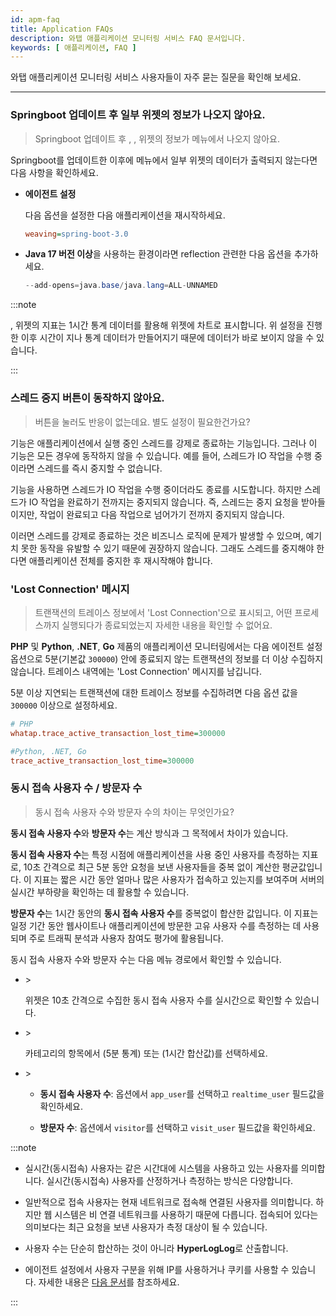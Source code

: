 ```yaml
---
id: apm-faq
title: Application FAQs
description: 와탭 애플리케이션 모니터링 서비스 FAQ 문서입니다.
keywords: [ 애플리케이션, FAQ ]
---
```


와탭 애플리케이션 모니터링 서비스 사용자들이 자주 묻는 질문을 확인해 보세요. 

---

<div className='faqs'>

### Springboot 업데이트 후 일부 위젯의 정보가 나오지 않아요.

> Springboot 업데이트 후 <Cmdname sid="AA005" className="uitext" />, <Cmdname sid="today_user" className="uitext" />, <Cmdname sid="today_tps" className="uitext" /> 위젯의 정보가 <Cmdname sid="side_appDashboard" className="uitext" /> 메뉴에서 나오지 않아요.

Springboot를 업데이트한 이후에 <Cmdname sid="side_appDashboard" className="uitext" /> 메뉴에서 일부 위젯의 데이터가 출력되지 않는다면 다음 사항을 확인하세요.

* **에이전트 설정**

  다음 옵션을 설정한 다음 애플리케이션을 재시작하세요.

  ```ini title="whatap.conf"
  weaving=spring-boot-3.0
  ```

* **Java 17 버전 이상**을 사용하는 환경이라면 reflection 관련한 다음 옵션을 추가하세요.

  ```java
  --add-opens=java.base/java.lang=ALL-UNNAMED
  ```

:::note

<Cmdname sid="today_user" className="uitext" />, <Cmdname sid="today_tps" className="uitext" /> 위젯의 지표는 1시간 통계 데이터를 활용해 위젯에 차트로 표시합니다. 위 설정을 진행한 이후 시간이 지나 통계 데이터가 만들어지기 때문에 데이터가 바로 보이지 않을 수 있습니다.

:::

### 스레드 중지 버튼이 동작하지 않아요.

> <Cmdname sid="stop_thread" className="uitext" /> 버튼을 눌러도 반응이 없는데요. 별도 설정이 필요한건가요?

<Cmdname sid="stop_thread" className="uitext" /> 기능은 애플리케이션에서 실행 중인 스레드를 강제로 종료하는 기능입니다. 그러나 이 기능은 모든 경우에 동작하지 않을 수 있습니다. 예를 들어, 스레드가 IO 작업을 수행 중이라면 스레드를 즉시 중지할 수 없습니다.

<Cmdname sid="stop_thread" className="uitext" /> 기능을 사용하면 스레드가 IO 작업을 수행 중이더라도 종료를 시도합니다. 하지만 스레드가 IO 작업을 완료하기 전까지는 중지되지 않습니다. 즉, 스레드는 중지 요청을 받아들이지만, 작업이 완료되고 다음 작업으로 넘어가기 전까지 중지되지 않습니다.

이러면 스레드를 강제로 종료하는 것은 비즈니스 로직에 문제가 발생할 수 있으며, 예기치 못한 동작을 유발할 수 있기 때문에 권장하지 않습니다. 그래도 스레드를 중지해야 한다면 애플리케이션 전체를 중지한 후 재시작해야 합니다.

### 'Lost Connection' 메시지

> 트랜잭션의 트레이스 정보에서 'Lost Connection'으로 표시되고, 어떤 프로세스까지 실행되다가 종료되었는지 자세한 내용을 확인할 수 없어요.

**PHP** 및 **Python**, **.NET**, **Go** 제품의 애플리케이션 모니터링에서는 다음 에이전트 설정 옵션으로 5분(기본값 `300000`) 안에 종료되지 않는 트랜잭션의 정보를 더 이상 수집하지 않습니다. 트레이스 내역에는 'Lost Connection' 메시지를 남깁니다. 

5분 이상 지연되는 트랜잭션에 대한 트레이스 정보를 수집하려면 다음 옵션 값을 `300000` 이상으로 설정하세요.

```ini title="whatap.ini"
# PHP
whatap.trace_active_transaction_lost_time=300000

#Python, .NET, Go
trace_active_transaction_lost_time=300000
```

### 동시 접속 사용자 수 / 방문자 수

> 동시 접속 사용자 수와 방문자 수의 차이는 무엇인가요?

**동시 접속 사용자 수**와 **방문자 수**는 계산 방식과 그 목적에서 차이가 있습니다. 

**동시 접속 사용자 수**는 특정 시점에 애플리케이션을 사용 중인 사용자를 측정하는 지표로, 10초 간격으로 최근 5분 동안 요청을 보낸 사용자들을 중복 없이 계산한 평균값입니다. 이 지표는 짧은 시간 동안 얼마나 많은 사용자가 접속하고 있는지를 보여주며 서버의 실시간 부하량을 확인하는 데 활용할 수 있습니다.

**방문자 수**는 1시간 동안의 **동시 접속 사용자 수**를 중복없이 합산한 값입니다. 이 지표는 일정 기간 동안 웹사이트나 애플리케이션에 방문한 고유 사용자 수를 측정하는 데 사용되며 주로 트래픽 분석과 사용자 참여도 평가에 활용됩니다.

동시 접속 사용자 수와 방문자 수는 다음 메뉴 경로에서 확인할 수 있습니다.

* <Cmdname sid="side_dashboard" className="uitext" /> &gt; <Cmdname sid="side_appDashboard" className="uitext" />

  <Cmdname sid="dashboard_user" className="uitext" /> 위젯은 10초 간격으로 수집한 동시 접속 사용자 수를 실시간으로 확인할 수 있습니다.

* <Cmdname sid="side_analysis" className="uitext" /> &gt; <Cmdname sid="side_metricsChart" className="uitext" />

  <Cmdname sid="product_type_apm" className="uitext" /> 카테고리의 <Cmdname sid="user" className="uitext" /> 항목에서 <Cmdname sid="realtime_user" className="uitext" />(5분 통계) 또는 <Cmdname sid="visitor" className="uitext" />(1시간 합산값)를 선택하세요.

* <Cmdname sid="side_analysis" className="uitext" /> &gt; <Cmdname sid="side_metricsSearch" className="uitext" />
  
  * **동시 접속 사용자 수**: <Cmdname sid="category" className="uitext" /> 옵션에서 `app_user`를 선택하고 `realtime_user` 필드값을 확인하세요.

  * **방문자 수**: <Cmdname sid="category" className="uitext" /> 옵션에서 `visitor`를 선택하고 `visit_user` 필드값을 확인하세요.

:::note

* 실시간(동시접속) 사용자는 같은 시간대에 시스템을 사용하고 있는 사용자를 의미합니다. 실시간(동시접속) 사용자를 산정하거나 측정하는 방식은 다양합니다.

* 일반적으로 접속 사용자는 현재 네트워크로 접속해 연결된 사용자를 의미합니다. 하지만 웹 시스템은 비 연결 네트워크를 사용하기 때문에 다릅니다. 접속되어 있다는 의미보다는 최근 요청을 보낸 사용자가 측정 대상이 될 수 있습니다.

* 사용자 수는 단순히 합산하는 것이 아니라 **HyperLogLog**로 산출합니다.

* 에이전트 설정에서 사용자 구분을 위해 IP를 사용하거나 쿠키를 사용할 수 있습니다. 자세한 내용은 [다음 문서](../java/metrics-performance-counter#user-counter)를 참조하세요.

:::

</div>